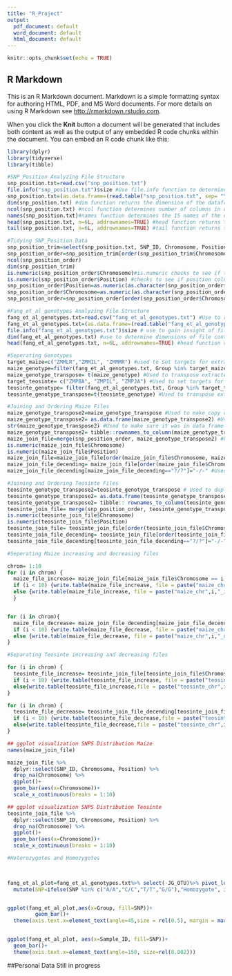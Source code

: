 ---
title: "R_Project"
output:
  pdf_document: default
  word_document: default
  html_document: default
---

```{r setup, include=FALSE}
knitr::opts_chunk$set(echo = TRUE)
```

## R Markdown

This is an R Markdown document. Markdown is a simple formatting syntax for authoring HTML, PDF, and MS Word documents. For more details on using R Markdown see <http://rmarkdown.rstudio.com>.

When you click the **Knit** button a document will be generated that includes both content as well as the output of any embedded R code chunks within the document. You can embed an R code chunk like this:



```{r}
library(dplyr)
library(tidyverse)
library(tibble)
```



```{r}
#SNP_Position Analyzing File Structure
snp_position.txt=read.csv("snp_position.txt")
file.info("snp_position.txt")$size #Use file.info function to determine file size. File is 82763 
snp_position.txt=(as.data.frame=(read.table("snp_position.txt", sep= "\t", header= TRUE)))
dim(snp_position.txt) #dim function returns the dimension of the dataframe. Returns 988 objects and 15 columns
ncol(snp_position.txt) #ncol function determines number of columns in dataframe. Returns 15 columns
names(snp_position.txt)#names function determines the 15 names of the columns in snp_position.txt dataframe
head(snp_position.txt, n=6L, addrownames=TRUE) #head function returns the first 6 lines of the snp_poisition.txt dataframe
tail(snp_position.txt, n=6L, addrownames=TRUE) #tail function returns the last 6 lines of the snp_position.txt dataframe

```



```{r}
#Tidying SNP_Position Data
snp_position_trim=select(snp_position.txt, SNP_ID, Chromosome, Position) #Selects only the three desired columns 
snp_position_order=snp_position_trim[order(snp_position_trim$Chromosome),]
ncol(snp_position_order)
dim(snp_position_trim)
is.numeric(snp_position_order$Chromosome)#is.numeric checks to see if the column I want to sort by is characterized as numeric. 
is.numeric(snp_position_order$Position) #checks to see if position column is numeric
snp_position_order$Position=as.numeric(as.character(snp_position_order$Position)) #
snp_position_order$Chromosome=as.numeric(as.character(snp_position_order$Chromosome)) #Serves to convert character in chromosome to numeric value
snp_position_order=snp_position_order[order(snp_position_order$Chromosome, snp_position_order$Position),] #Sort file based on chromosome numeric value and then sort based on position

```

```{r}
#Fang_et_al_genotypes Analyzing File Structure
fang_et_al_genotypes.txt=read.csv("fang_et_al_genotypes.txt") #Use to read CSV for future use
fang_et_al_genotypes.txt=(as.data.frame=(read.table("fang_et_al_genotypes.txt", sep= "\t", header= TRUE)))
file.info("fang_et_al_genotypes.txt")$size # use to gain insight of file size 11051939
dim(fang_et_al_genotypes.txt) #use to determine dimensions of file contains 2782 objects and 986 columns
head(fang_et_al_genotypes.txt, n=6L, addrownames=TRUE) #head function returns first 6 lines. 
```



```{r}
#Seperating Genotypes
target_maize=c("ZMMLR","ZMMIL", "ZMMMR") #used to Set targets for extraction from main file
maize_genotype=filter(fang_et_al_genotypes.txt, Group %in% target_maize) #Used to extract desired maize genotypes
maize_genotype_transpose= t(maize_genotype) #Used to transpose extracted data from fang_et_al
target_teosinte= c("ZMPBA", "ZMPIL", "ZMPJA") #Used to set targets for extraction from main file
teosinte_genotype= filter(fang_et_al_genotypes.txt, Group %in% target_teosinte) #Used to extract desired teosinte genotypes
teosinte_genotype_transpose=t(teosinte_genotype) #Used to transpose extracted data 
```






```{r}
#Joining and Ordering Maize Files 
maize_genotype_transpose2=maize_genotype_transpose #Used to make copy of maize transposed data set
maize_genotype_transpose2= as.data.frame(maize_genotype_transpose2) #Used to convert to data frame so I could merge files based on common column
str(maize_genotype_transpose2) #Used to make sure it was in data frame structure
maize_genotype_transpose2= tibble::rownames_to_column(maize_genotype_transpose2, "SNP_ID") #Used to move the SNP ID row headers into column
maize_join_file=merge(snp_position_order, maize_genotype_transpose2) #Used to join files 
is.numeric(maize_join_file$Chromosome)
is.numeric(maize_join_file$Position)
maize_join_file=maize_join_file[order(maize_join_file$Chromosome, maize_join_file$Position),] #Used to sort the file based on chromosome and on position
maize_join_file_decending= maize_join_file[order(maize_join_file$Chromosome, -maize_join_file$Position),] #Used to sort the file based on decending positon
maize_join_file_decending[maize_join_file_decending=="?/?"]="-/-" #Used to replace ?\? with -\-
```


```{r}
#Joining and Ordering Teosinte Files 
teosinte_genotype_transpose2=teosinte_genotype_transpose # Used to duplicate teosinte data
teosinte_genotype_transpose2= as.data.frame(teosinte_genotype_transpose2) # Sets teosinte as data frame
teosinte_genotype_transpose2= tibble:: rownames_to_column(teosinte_genotype_transpose2, "SNP_ID")# switches row names for merging
teosinte_join_file= merge(snp_position_order, teosinte_genotype_transpose2) # merges data
is.numeric(teosinte_join_file$Chromosome)
is.numeric(teosinte_join_file$Position)
teosinte_join_file= teosinte_join_file[order(teosinte_join_file$Chromosome, teosinte_join_file$Position),] # orders based on increasing chromosome and postiion
teosinte_join_file_decending= teosinte_join_file[order(teosinte_join_file$Chromosome, -teosinte_join_file$Position),] #Order based on decreasing SNP position
teosinte_join_file_decending[teosinte_join_file_decending=="?/?"]="-/-" #Replace ? with -
```


```{r}
#Seperating Maize increasing and decreasing files 

chrom= 1:10
for (i in chrom) {
  maize_file_increase= maize_join_file[maize_join_file$Chromosome == i,]
  if (i < 10) {write.table(maize_file_increase, file = paste("maize_chr0",i,"_increase.txt",sep = ""), row.names = FALSE,sep = "\t",quote = FALSE)}
  else {write.table(maize_file_increase, file = paste("maize_chr",i,"_increase.txt",sep = ""),row.names = FALSE,sep = "\t",quote = FALSE)}
  }


for (i in chrom){ 
  maize_file_decrease= maize_join_file_decending[maize_join_file_decending$Chromosome == i,]
  if (i < 10) {write.table(maize_file_decrease, file = paste("maize_chr0",i,"_decrease.txt",sep = ""), row.names = FALSE,sep = "\t",quote = FALSE)}
  else {write.table(maize_file_decrease, file = paste("maize_chr",i,"_decrease.txt",sep = ""),row.names = FALSE,sep = "\t",quote = FALSE)}
}

```


```{r}
#Separating Teosinte increasing and decreasing files 

for (i in chrom) { 
  teosinte_file_increase= teosinte_join_file[teosinte_join_file$Chromosome == i,]
  if (i < 10) {write.table(teosinte_file_increase, file = paste("teosinte_chr0",i,"_increase.txt",sep = ""),row.names = FALSE,sep = "\t",quote = FALSE)}
  else{write.table(teosinte_file_increase,file = paste("teosinte_chr",i,"_increase.txt",sep = ""),row.names = FALSE,sep = "\t",quote = FALSE)}
}

for (i in chrom) {
  teosinte_file_decrease= teosinte_join_file_decending[teosinte_join_file_decending$Chromosome == i,]
  if (i < 10) {write.table(teosinte_file_decrease,file = paste("teosinte_chr0",i,"_decrease.txt",sep = ""),row.names = FALSE,sep = "\t",quote = FALSE)} 
  else{write.table(teosinte_file_decrease,file = paste("teosinte_chr",i,"_decreasing.txt",sep = ""),row.names = FALSE,sep = "\t",quote = FALSE)}
}
```


```{r}
## ggplot visualization SNPS Distribution Maize 
names(maize_join_file)

maize_join_file %>% 
  dplyr::select(SNP_ID, Chromosome, Position) %>%
  drop_na(Chromosome) %>%
  ggplot()+
  geom_bar(aes(x=Chromosome))+
  scale_x_continuous(breaks = 1:10)

## ggplot visualization SNPS Distribution Teosinte
teosinte_join_file %>% 
  dplyr::select(SNP_ID, Chromosome, Position) %>%
  drop_na(Chromosome) %>%
  ggplot()+
  geom_bar(aes(x=Chromosome))+
  scale_x_continuous(breaks = 1:10)
```




```{r}
#Heterozygotes and Homozygotes
  


fang_et_al_plot=fang_et_al_genotypes.txt%>% select(-JG_OTU)%>% pivot_longer(-Sample_ID: -Group, names_to = "SNP_ID", values_to = "SNP") %>%
  mutate(SNP=ifelse(SNP %in% c("A/A","C/C","T/T","G/G"),"Homozygote", ifelse(SNP=="?/?","NA","Heterozygote")))


ggplot(fang_et_al_plot,aes(x=Group, fill=SNP))+
         geom_bar()+
  theme(axis.text.x=element_text(angle=45,size = rel(0.5), margin = margin(1, unit = "cm"),vjust =1))


ggplot(fang_et_al_plot, aes(x=Sample_ID, fill=SNP))+
  geom_bar()+
  theme(axis.text.x=element_text(angle=150, size=rel(0.002)))
```


##Personal Data Still in progress 
